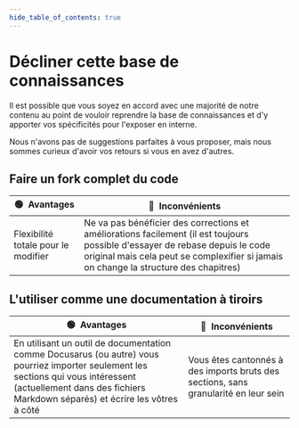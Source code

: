 ```yaml
---
hide_table_of_contents: true
---
```


# Décliner cette base de connaissances

Il est possible que vous soyez en accord avec une majorité de notre contenu au point de vouloir reprendre la base de connaissances et d'y apporter vos spécificités pour l'exposer en interne.

Nous n'avons pas de suggestions parfaites à vous proposer, mais nous sommes curieux d'avoir vos retours si vous en avez d'autres.

## Faire un fork complet du code

| 🟢&nbsp; Avantages                  | 🔴&nbsp; Inconvénients                                                                                                                                                                                                |
| ----------------------------------- | --------------------------------------------------------------------------------------------------------------------------------------------------------------------------------------------------------------------- |
| Flexibilité totale pour le modifier | Ne va pas bénéficier des corrections et améliorations facilement (il est toujours possible d'essayer de rebase depuis le code original mais cela peut se complexifier si jamais on change la structure des chapitres) |

## L'utiliser comme une documentation à tiroirs

| 🟢&nbsp; Avantages                                                                                                                                                                                                 | 🔴&nbsp; Inconvénients                                                              |
| ------------------------------------------------------------------------------------------------------------------------------------------------------------------------------------------------------------------ | ----------------------------------------------------------------------------------- |
| En utilisant un outil de documentation comme Docusarus (ou autre) vous pourriez importer seulement les sections qui vous intéressent (actuellement dans des fichiers Markdown séparés) et écrire les vôtres à côté | Vous êtes cantonnés à des imports bruts des sections, sans granularité en leur sein |
